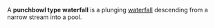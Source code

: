 {{uncategorized|date=December 2007}}

A '''punchbowl type waterfall''' is a plunging [[waterfall]] descending from a narrow stream into a pool.

{{uncategorized|date=December 2007}}
